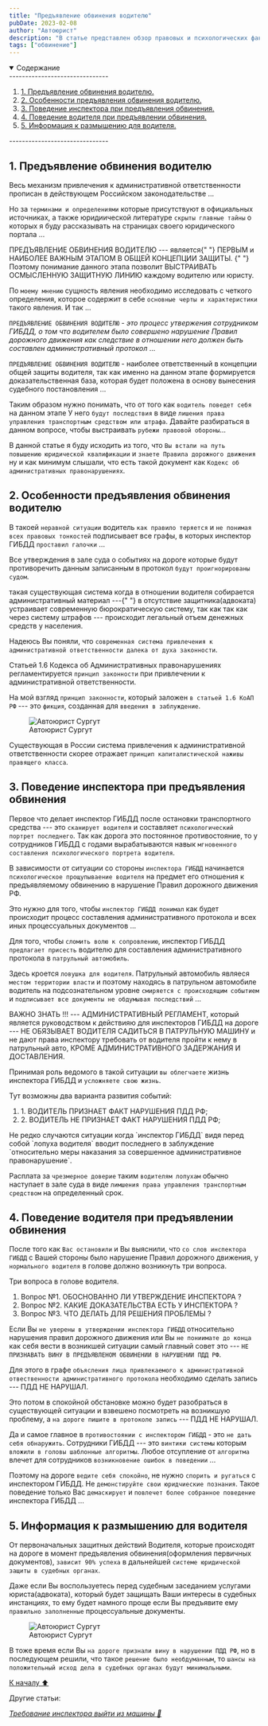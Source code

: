 ```yaml
---
title: "Предъявление обвинения водителю"
pubDate: 2023-02-08
author: "Автоюрист"
description: "В статье представлен обзор правовых и психологических факторов предъявления обвинения водителю. Предлагаются практические советы поведения от автоюриста"
tags: ["обвинение"]
---
```


<details open>
  <summary>
    <span>Содержание</span>
  </summary>
  -------------------------------
  <ol>
    <li>
      <a href="#one">1. Предъявление обвинения водителю.</a>
    </li>
    <li>
      <a href="#two">2. Особенности предъявления обвинения водителю.</a>
    </li>
    <li>
      <a href="#three">3. Поведение инспектора при предъявления обвинения.</a>
    </li>
    <li>
      <a href="#four">4. Поведение водителя при предъявлении обвинения.</a>
    </li>
    <li>
      <a href="#five">5. Информация к размышению для водителя.</a>
    </li>
  </ol>
  -------------------------------
</details>

<section id="one">

## **1. Предъявление обвинения водителю**

Весь механизм привлечения к административной ответственности прописан в действующем Российском законодательстве ...

Но за `терминами и определениями` которые присутствуют в официальных источниках, а также юридиической литературе `скрыты главные тайны` о которых я буду рассказывать на страницах своего юридического портала ...

<div class="zametka">
  ПРЕДЪЯВЛЕНИЕ ОБВИНЕНИЯ ВОДИТЕЛЮ --- является{" "}
  <span class="italic">
    ПЕРВЫМ и НАИБОЛЕЕ ВАЖНЫМ ЭТАПОМ В ОБЩЕЙ КОНЦЕПЦИИ ЗАЩИТЫ.
  </span>{" "}
  Поэтому понимание данного этапа позволит ВЫСТРАИВАТЬ ОСМЫСЛЕННУЮ ЗАЩИТНУЮ
  ЛИНИЮ каждому водителю или юристу.
</div>

По `моему мнению` сущность явления необходимо исследовать с четкого определения, которое содержит в себе `основные черты и характеристики` такого явления. И так ...

`ПРЕДЪЯВЛЕНИЕ ОБВИНЕНИЯ ВОДИТЕЛЮ` - _это процесс утвержения сотрудником ГИБДД, о том что водителем было совершено нарушение Правил дорожного движения как следствие в отношении него должен быть составлен административный протокол_ ...

`ПРЕДЪЯВЛЕНИЕ ОБВИНЕНИЯ ВОДИТЕЛЮ` - наиболее ответственный в концепции общей защиты водителя, так как именно на данном этапе формируется доказательственная база, которая будет положена в основу вынесения судебного постановления ...

Таким образом нужно понимать, что от того как `водитель поведет себя` на данном этапе У него `будут последствия` в виде `лишения права управления транспортным средством или штрафа`. Давайте разбираться в данном вопросе, чтобы выстраивать `рубежи правовой обороны`...

В данной статье я буду исходить из того, что `Вы встали на путь повышению юридической квалификации` и `знаете Правила дорожного движения` ну и как минимум слышали, что есть такой документ как `Кодекс об административных правонарушениях`.

</section>

<section id="two">

## **2. Особенности предъявления обвинения водителю**

В такоей `неравной ситуации` водитель `как правило теряется` и `не понимая всех правовых тонкостей` подписывает все графы, в которых инспектор ГИБДД `проставил галочки` ...

Все утверждения в зале суда о событиях на дороге которые будут противоречить данным записанным в протокол `будут проигнорированы судом`.

<div class="zametka">
  такая существующая система когда в отношении водителя собирается
  административный материал ---{" "}
  <span class="italic">в отсутствие защитника(адвоката)</span> устраивает
  современную бюрократическую систему, так как так как через систему штрафов ---
  происходит легальный отъем денежных средств у населения.
</div>

Надеюсь Вы поняли, что `современная система привлечения к административной ответственности далека от духа законности`.

Статьей 1.6 Кодекса об Административных правонарушениях регламентируется `принцип законности` при привлечении к административной ответственности.

На мой взгляд `принцип законности`, который заложен `в статьей 1.6 КоАП РФ` --- это `фикция`, созданная для `введения в заблуждение`.

<figure>
  <img
    src="/images/predyavlenie-obvineniya-voditelyu/glav_osob.jpg"
    alt="Автоюрист Сургут"
  />
  <figcaption>Автоюрист Сургут</figcaption>
</figure>

Существующая в России система привлечения к административной ответственности скорее отражает `принцип капиталистической наживы правящего класса`.

</section>

<section id="thee">

## **3. Поведение инспектора при предъявления обвинения**

Первое что делает инспектор ГИБДД после остановки транспортного средства --- это `сканирует водителя` и составляет `психологический портрет последнего`. Так как дорога это постоянное противостояние, то у сотрудников ГИБДД с годами вырабатываются навык `мгновенного составления психологического портрета водителя`.

В зависимости от ситуации со стороны `инспектора ГИБДД` начинается `психологическое прощупываение водителя` на предмет его отношения к предъявляемому обвинению в нарушение Правил дорожного движения РФ.

Это нужно для того, чтобы `инспектор ГИБДД понимал` как будет происходит процесс составления административного протокола и всех иных процессуальных документов ...

Для того, чтобы `сломить волю к сопровлению`, инспектор ГИБДД `предлагает присесть` водителю для составления административного протокола в `патрульный автомобиль`.

Здесь кроется `ловушка для водителя`. Патрульный автомобиль являеся `местом территории власти` и поэтому находясь в патрульном автомобиле водитель на подсознательном уровне `смиряется с происходящим событием` и `подписывает все документы не обдумывая последствий` ...

<div class="zametka">
  <span class="italic">ВАЖНО ЗНАТЬ !!!</span> --- АДМИНИСТРАТИВНЫЙ РЕГЛАМЕНТ,
  который является руководством к действияю для инспекторов ГИБДД на дороге ---
  НЕ ОБЯЗЫВАЕТ ВОДИТЕЛЯ САДИТЬСЯ В ПАТРУЛЬНУЮ МАШИНУ и не дают права инспектору
  требовать от водителя пройти к нему в патрульный авто, КРОМЕ АДМИНИСТРАТИВНОГО
  ЗАДЕРЖАНИЯ И ДОСТАВЛЕНИЯ.
</div>

Принимая роль ведомого в такой ситуации `вы облегчаете` жизнь инспектора ГИБДД и `усложняете свою жизнь`.

Тут возможны два варианта развития событий:

<ol>
  <li>
    <a>1. ВОДИТЕЛЬ ПРИЗНАЕТ ФАКТ НАРУШЕНИЯ ПДД РФ;</a>
  </li>
  <li>
    <a>2. ВОДИТЕЛЬ НЕ ПРИЗНАЕТ ФАКТ НАРУШЕНИЯ ПДД РФ;</a>
  </li>
</ol>
Не редко случаются ситуации когда `инспектор ГИБДД` видя перед собой `лопуха водителя`
вводит последнего в заблуждение `относительно меры наказания за совершенное административное
правонарушение`.

Расплата за `чрезмерное доверие` таким `водителям лопухам` обычно наступает в зале суда в виде `лимшения права управления транспортным средством` на определенный срок.

</section>

<section id="four">

## **4. Поведение водителя при предъявлении обвинения**

После того как `Вас остановили` и Вы выяснили, что `со слов инспектора ГИБДД` с Вашей стороны было нарушение Правил дорожного движения, у `нормального водителя` в голове должно возникнуть три вопроса.

Три вопроса в голове водителя.

<ol>
  <li>
    <a>Вопрос №1. ОБОСНОВАННО ЛИ УТВЕРЖДЕНИЕ ИНСПЕКТОРА ?</a>
  </li>
  <li>
    <a>Вопрос №2. КАКИЕ ДОКАЗАТЕЛЬСТВА ЕСТЬ У ИНСПЕКТОРА ?</a>
  </li>
  <li>
    <a>Вопрос №3. ЧТО ДЕЛАТЬ ДЛЯ РЕШЕНИЯ ПРОБЛЕМЫ ?</a>
  </li>
</ol>

Если Вы `не уверены в утверждении инспектора ГИБДД` относительно нарушения правил дорожного движения или Вы `не пониимате до конца` как себя вести в возникшей ситуации самый главный совет это --- `НЕ ПРИЗНАВАТЬ ВИНУ В ПРЕДЪЯВЛЕНОМ ОБВИНЕНИИ В НАРУШЕНИИ ПДД РФ`.

Для этого в графе `объясления лица привлекаемого к административной отвественности административного протокола` необходимо сделать запись --- <span class="alert">ПДД НЕ НАРУШАЛ</span>.

Это потом в спокойной обстановке можно будет разобраться в существующей ситуации и взвешено посмотреть на возникшую проблему, а `на дороге пишите в протоколе запись` --- <span class="alert">ПДД НЕ НАРУШАЛ</span>.

Да и самое главное в `противостоянии с инспектором ГИБДД` - это `не дать себя обнаружить`. Сотрудники ГИБДД --- это `винтики системы` которым `вложили в головы шаблонные алгоритмы`. Любое отсупление от `алгоритма` влечет для сотрудников `возникновение ошибок в поведении` ...

Поэтому на дороге `ведите себя спокойно`, не нужно `спорить и ругаться` с инспектором ГИБДД. Не `демонстируйте свои юридчиеские познания`. Такое поведение только Вас `демаскирует` и `повлечет более собранное поведение` инспектора ГИБДД ...

</section>

<section id="five">

## **5. Информация к размышению для водителя**

От первоначальных защитных действий Водителя, которые происходят на дороге в момент предъявления обвинения(оформления первичных документов), `зависит 90% успеха` в дальнейшей `системе юридической защиты в судебных органах`.

Даже если Вы воспользуетесь перед судебным заседанием услугами юриста(адвоката), который будет защищать Ваши интересы в судебных инстанциях, то ему будет намного проще если Вы предъявите ему `правильно заполненные` процессуальные документы.

<figure>
  <img src="/images/avtourist_surgut.jpg" alt="Автоюрист Сургут" />
  <figcaption>Автоюрист Сургут</figcaption>
</figure>

В тоже время если Вы `на дороге признали вину в нарушении ПДД РФ`, но в последующем решили, что такое `решение было необдуманным`, то `шансы на положительный исход дела в судебных органах будут минимальными`.

</section>

<a href="#title" class="ArrowTop">
  К началу ⬆️
</a>
<br />

<p class="articles">Другие статьи:</p>

<div class="articles-list">

_[Требование инспектора выйти из машины 📖](trebovanie-inspektora-vyjti-iz-mashiny)_

</div>
